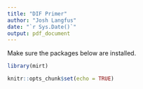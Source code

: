 ```yaml
---
title: "DIF Primer"
author: "Josh Langfus"
date: "`r Sys.Date()`"
output: pdf_document
---
```


Make sure the packages below are installed.

```r
library(mirt)

knitr::opts_chunk$set(echo = TRUE)
```

